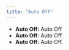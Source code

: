 ```yaml
---
title: "Auto Off"
---
```


- __Auto Off:__ Auto Off
- __Auto Off:__ Auto Off
- __Auto Off:__ Auto Off. 
